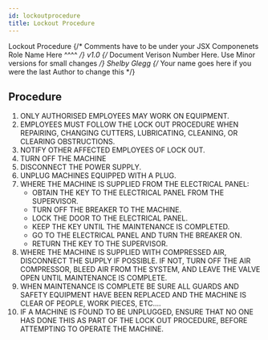 ```yaml
---
id: lockoutprocedure
title: Lockout Procedure
---
```


<span class="badge badge--primary">Lockout Procedure</span>
{/* Comments have to be under your JSX Componenets
    Role Name Here ^^^^ */}
<span class="badge badge--secondary">v1.0</span>
{/* Document Verison Number Here. Use Minor versions for small changes */}
<span class="badge badge--success">Shelby Glegg</span>
{/* Your name goes here if you were the last Author to change this */}

## Procedure  

1. ONLY AUTHORISED EMPLOYEES MAY WORK ON EQUIPMENT. 
2. EMPLOYEES MUST FOLLOW THE LOCK OUT PROCEDURE WHEN REPAIRING, CHANGING CUTTERS, LUBRICATING, CLEANING, OR CLEARING OBSTRUCTIONS. 
3. NOTIFY OTHER AFFECTED EMPLOYEES OF LOCK OUT. 
4. TURN OFF THE MACHINE 
5. DISCONNECT THE POWER SUPPLY. 
6. UNPLUG MACHINES EQUIPPED WITH A PLUG. 
7. WHERE THE MACHINE IS SUPPLIED FROM THE ELECTRICAL PANEL: 
    - OBTAIN THE KEY TO THE ELECTRICAL PANEL FROM THE SUPERVISOR. 
    - TURN OFF THE BREAKER TO THE MACHINE. 
    - LOCK THE DOOR TO THE ELECTRICAL PANEL. 
    - KEEP THE KEY UNTIL THE MAINTENANCE IS COMPLETED. 
    - GO TO THE ELECTRICAL PANEL AND TURN THE BREAKER ON. 
    - RETURN THE KEY TO THE SUPERVISOR. 
8.  WHERE THE MACHINE IS SUPPLIED WITH COMPRESSED AIR, DISCONNECT THE SUPPLY IF POSSIBLE.  IF NOT, TURN OFF THE AIR COMPRESSOR, BLEED AIR FROM THE SYSTEM, AND LEAVE THE VALVE OPEN UNTIL MAINTENANCE IS COMPLETE. 
9. WHEN MAINTENANCE IS COMPLETE BE SURE ALL GUARDS AND SAFETY EQUIPMENT HAVE BEEN REPLACED AND THE MACHINE IS CLEAR OF PEOPLE, WORK PIECES, ETC.... 
10. IF A MACHINE IS FOUND TO BE UNPLUGGED, ENSURE THAT NO ONE HAS DONE THIS AS PART OF THE LOCK OUT PROCEDURE, BEFORE ATTEMPTING TO OPERATE THE MACHINE.  
    
